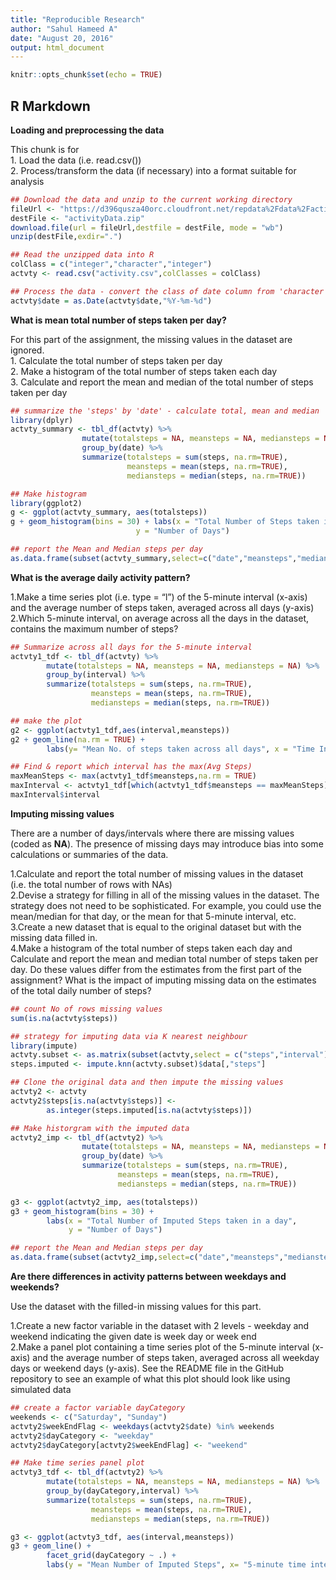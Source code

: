 ```yaml
---
title: "Reproducible Research"
author: "Sahul Hameed A"
date: "August 20, 2016"
output: html_document
---
```


```r
knitr::opts_chunk$set(echo = TRUE)
```

## R Markdown

**Loading and preprocessing the data**

This chunk is for  
1. Load the data (i.e. read.csv())  
2. Process/transform the data (if necessary) into a format suitable for analysis  

```r
## Download the data and unzip to the current working directory 
fileUrl <- "https://d396qusza40orc.cloudfront.net/repdata%2Fdata%2Factivity.zip"
destFile <- "activityData.zip"
download.file(url = fileUrl,destfile = destFile, mode = "wb")
unzip(destFile,exdir=".")

## Read the unzipped data into R
colClass = c("integer","character","integer")
actvty <- read.csv("activity.csv",colClasses = colClass)

## Process the data - convert the class of date column from 'character' to Date 
actvty$date = as.Date(actvty$date,"%Y-%m-%d")

```

**What is mean total number of steps taken per day?**

For this part of the assignment, the missing values in the dataset are ignored.  
1. Calculate the total number of steps taken per day  
2. Make a histogram of the total number of steps taken each day  
3. Calculate and report the mean and median of the total number of steps taken per day  

``` r
## summarize the 'steps' by 'date' - calculate total, mean and median
library(dplyr)
actvty_summary <- tbl_df(actvty) %>%
                mutate(totalsteps = NA, meansteps = NA, mediansteps = NA) %>%
                group_by(date) %>%
                summarize(totalsteps = sum(steps, na.rm=TRUE),
                          meansteps = mean(steps, na.rm=TRUE),
                          mediansteps = median(steps, na.rm=TRUE))

## Make histogram
library(ggplot2)
g <- ggplot(actvty_summary, aes(totalsteps)) 
g + geom_histogram(bins = 30) + labs(x = "Total Number of Steps taken in a day",
                            y = "Number of Days")

## report the Mean and Median steps per day
as.data.frame(subset(actvty_summary,select=c("date","meansteps","mediansteps")))

```

**What is the average daily activity pattern?**

1.Make a time series plot (i.e. type = "l") of the 5-minute interval (x-axis) and the average number of steps taken, averaged across all days (y-axis)  
2.Which 5-minute interval, on average across all the days in the dataset, contains the maximum number of steps?   

``` r
## Summarize across all days for the 5-minute interval
actvty1_tdf <- tbl_df(actvty) %>%
        mutate(totalsteps = NA, meansteps = NA, mediansteps = NA) %>%
        group_by(interval) %>%
        summarize(totalsteps = sum(steps, na.rm=TRUE),
                  meansteps = mean(steps, na.rm=TRUE),
                  mediansteps = median(steps, na.rm=TRUE))

## make the plot
g2 <- ggplot(actvty1_tdf,aes(interval,meansteps))
g2 + geom_line(na.rm = TRUE) + 
        labs(y= "Mean No. of steps taken across all days", x = "Time Interval")

## Find & report which interval has the max(Avg Steps)
maxMeanSteps <- max(actvty1_tdf$meansteps,na.rm = TRUE)
maxInterval <- actvty1_tdf[which(actvty1_tdf$meansteps == maxMeanSteps),1]
maxInterval$interval

```

**Imputing missing values**  

There are a number of days/intervals where there are missing values (coded as **NA**). The presence of missing days may introduce bias into some calculations or summaries of the data.  

1.Calculate and report the total number of missing values in the dataset (i.e. the total number of rows with NAs)  
2.Devise a strategy for filling in all of the missing values in the dataset. The strategy does not need to be sophisticated. For example, you could use the mean/median for that day, or the mean for that 5-minute interval, etc.  
3.Create a new dataset that is equal to the original dataset but with the missing data filled in.  
4.Make a histogram of the total number of steps taken each day and Calculate and report the mean and median total number of steps taken per day. Do these values differ from the estimates from the first part of the assignment? What is the impact of imputing missing data on the estimates of the total daily number of steps?  

``` r

## count No of rows missing values
sum(is.na(actvty$steps))

## strategy for imputing data via K nearest neighbour 
library(impute)
actvty.subset <- as.matrix(subset(actvty,select = c("steps","interval")))
steps.imputed <- impute.knn(actvty.subset)$data[,"steps"]

## Clone the original data and then impute the missing values
actvty2 <- actvty
actvty2$steps[is.na(actvty$steps)] <- 
        as.integer(steps.imputed[is.na(actvty$steps)])

## Make historgram with the imputed data
actvty2_imp <- tbl_df(actvty2) %>%
                mutate(totalsteps = NA, meansteps = NA, mediansteps = NA) %>%
                group_by(date) %>%
                summarize(totalsteps = sum(steps, na.rm=TRUE),
                        meansteps = mean(steps, na.rm=TRUE),
                        mediansteps = median(steps, na.rm=TRUE))

g3 <- ggplot(actvty2_imp, aes(totalsteps)) 
g3 + geom_histogram(bins = 30) + 
        labs(x = "Total Number of Imputed Steps taken in a day",
             y = "Number of Days")

## report the Mean and Median steps per day
as.data.frame(subset(actvty2_imp,select=c("date","meansteps","mediansteps")))

```
  
**Are there differences in activity patterns between weekdays and weekends?**  
  
  Use the dataset with the filled-in missing values for this part.  
  
1.Create a new factor variable in the dataset with 2 levels - weekday and weekend indicating the given date is week day or week end  
2.Make a panel plot containing a time series plot of the 5-minute interval (x-axis) and the average number of steps taken, averaged across all weekday days or weekend days (y-axis). See the README file in the GitHub repository to see an example of what this plot should look like using simulated data   

``` r
## create a factor variable dayCategory
weekends <- c("Saturday", "Sunday")
actvty2$weekEndFlag <- weekdays(actvty2$date) %in% weekends
actvty2$dayCategory <- "weekday"
actvty2$dayCategory[actvty2$weekEndFlag] <- "weekend"

## Make time series panel plot
actvty3_tdf <- tbl_df(actvty2) %>%
        mutate(totalsteps = NA, meansteps = NA, mediansteps = NA) %>%
        group_by(dayCategory,interval) %>%
        summarize(totalsteps = sum(steps, na.rm=TRUE),
                  meansteps = mean(steps, na.rm=TRUE),
                  mediansteps = median(steps, na.rm=TRUE))

g3 <- ggplot(actvty3_tdf, aes(interval,meansteps)) 
g3 + geom_line() +
        facet_grid(dayCategory ~ .) +
        labs(y = "Mean Number of Imputed Steps", x= "5-minute time interval")

```
